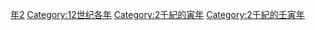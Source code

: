 {{Catnav|頁面分類|历史|歷史時代|年|12世纪各年}}
{{Commons category|1182}}

[[Category:1180年代|年2]]
[[Category:12世纪各年|Category:12世纪各年]]
[[Category:2千紀的寅年|Category:2千紀的寅年]]
[[Category:2千紀的壬寅年|Category:2千紀的壬寅年]]